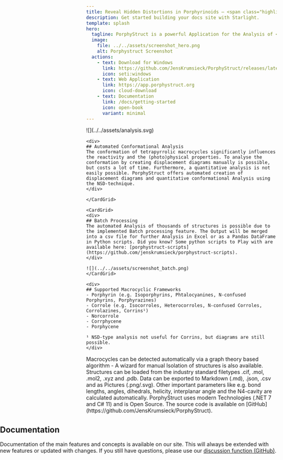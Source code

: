 ```yaml
---
title: Reveal Hidden Distortions in Porphyrinoids — <span class="highlight">Effortlessly</span>.
description: Get started building your docs site with Starlight.
template: splash
hero:
  tagline: PorphyStruct is a powerful Application for the Analysis of <strong>non-planar distortions in a variety of Porphyrinoids</strong> using a NSD approach. 
  image:
    file: ../../assets/screenshot_hero.png
    alt: Porphystruct Screenshot
  actions:
    - text: Download for Windows
      link: https://github.com/JensKrumsieck/PorphyStruct/releases/latest
      icon: seti:windows
    - text: Web Application
      link: https://app.porphystruct.org
      icon: cloud-download
    - text: Documentation
      link: /docs/getting-started
      icon: open-book
      variant: minimal
---
```



<div class="wrapper">
	<CardGrid>
	![](../../assets/analysis.svg)

	<div>
	## Automated Conformational Analysis
	The conformation of tetrapyrrolic macrocycles significantly influences the reactivity and the (photo)physical properties. To analyse the conformation by creating displacement diagrams manually is possible, but costs a lot of time. Furthermore, a quantitative analysis is not easily possible. PorphyStruct offers automated creation of displacement diagrams and quantitative conformational Analysis using the NSD-technique.
	</div>

	</CardGrid>

	<CardGrid>
	<div>
	## Batch Processing
	The automated Analysis of thousands of structures is possible due to the implemented Batch processing feature. The Output will be merged into a csv file for further Analysis in Excel or as a Pandas DataFrame in Python scripts. Did you know? Some python scripts to Play with are available here: [porphystruct-scripts](https://github.com/jenskrumsieck/porphystruct-scripts).
	</div>

	![](../../assets/screenshot_batch.png)
	</CardGrid>

	<div>
	## Supported Macrocyclic Frameworks
	- Porphyrin (e.g. Isoporphyrins, Phtalocyanines, N-confused Porphyrins, Porphyrazines)
	- Corrole (e.g. Isocorroles, Heterocorroles, N-confused Corroles, Corrolazines, Corrins¹)
	- Norcorrole
	- Corrphycene
	- Porphycene

	¹ NSD-type analysis not useful for Corrins, but diagrams are still possible.
	</div>
</div>

<div class="mt-15"></div>

<CardGrid>
	<Card title="Automatic Recognition" icon="rocket">
		Macrocycles can be detected automatically via a graph theory based algorithm - A wizard for manual Isolation of structures is also available.
	</Card>
	<Card title="Import/Export" icon="pen">
		Structures can be loaded from the industry standard filetypes .cif, .mol, .mol2, .xyz and .pdb. Data can be exported to Markdown (.md), .json, .csv and as Pictures (.png/.svg). 
	</Card>
	<Card title="Additional Parameters" icon="seti:config">
		Other important parameters like e.g. bond lengths, angles, dihedrals, helicity, interplanar angle and the N4-cavity are calculated automatically.
	</Card>
	<Card title="Modern Technology" icon="seti:c-sharp">
		PorphyStruct uses modern Technologies (.NET 7 and C# 11) and is Open Source. The source code is available on [GitHub](https://github.com/JensKrumsieck/PorphyStruct).
	</Card>
</CardGrid>

<div class="bg-accent-900 w-screen mt-12" style="margin-left: calc(-50vw + 50%);">
	<div class="max-w-[var(--sl-content-width)] mx-auto text-white py-12">
		<h2 class="flex gap-2 text-white">
		<Icon name="open-book" />
		<span>Documentation</span>		
		</h2>
		<div>
			Documentation of the main features and concepts is available on our site. This will always be extended with new features or updated with changes. If you still have questions, please use our <a class="text-white hover:text-gray-400" href="https://github.com/JensKrumsieck/PorphyStruct/discussions">discussion function (GitHub)</a>.
		</div>
	</div>
</div>